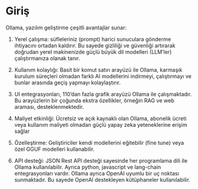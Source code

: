 # Giriş

Ollama, yazılım geliştirme çeşitli avantajlar sunar:

1. Yerel çalışma: süfleleriniz (prompt) harici sunuculara gönderme ihtiyacını ortadan kaldırır.
Bu sayede gizliliği ve güvenliği artırarak doğrudan yerel makinenizde güçlü büyük dil modelleri (LLM'ler) çalıştırmanıza olanak tanır.


2. Kullanım kolaylığı: Basit bir komut satırı arayüzü ile Ollama, karmaşık kurulum süreçleri olmadan farklı AI modellerini indirmeyi, çalıştırmayı ve bunlar arasında geçiş yapmayı kolaylaştırır.

3. UI entegrasyonları, 110'dan fazla grafik arayüzü Ollama ile çalışmaktadır.
Bu arayüzlerin bir çoğunda ekstra özellikler, örneğin RAG ve web araması, desteklenmektedir.


4. Maliyet etkinliği: Ücretsiz ve açık kaynaklı olan Ollama, abonelik ücreti veya kullanım maliyeti olmadan güçlü yapay zeka yeteneklerine erişim sağlar


5. Özelleştirme: Geliştiriciler kendi modellerini eğitebilir (fine tune) veya özel GGUF modelleri kullanabilir.


6. API desteği: JSON Rest API desteği sayesinde her programlama dili ile Ollama kullanılabilir.
Ayrıca python, javascript ve lang-chain entegrasyonları vardır.
Ollama ayrıca OpenAI uyumlu bir uç noktası sunmaktadır.
Bu sayede OpenAI destekleyen kütüphaneler kullanılabilir.
